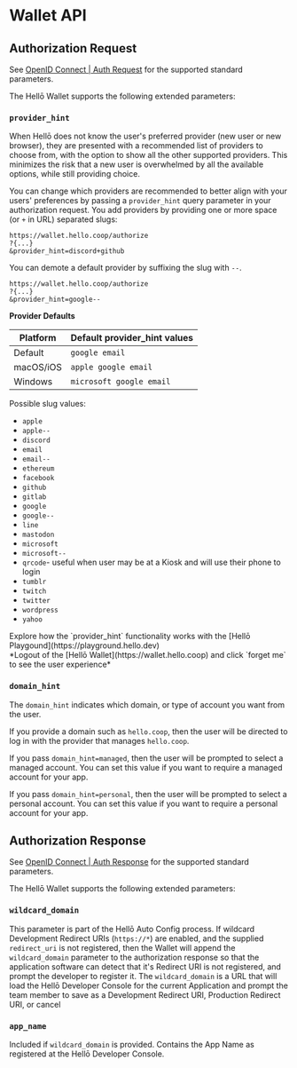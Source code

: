 
# Wallet API

## Authorization Request 

See [OpenID Connect | Auth Request](../oidc/request/) for the supported standard parameters.

The Hellō Wallet supports the following extended parameters:

### `provider_hint`

When Hellō does not know the user's preferred provider (new user or new browser), they are presented with a recommended list of providers to choose from, with the option to show all the other supported providers. This minimizes the risk that a new user is overwhelmed by all the available options, while still providing choice.

You can change which providers are recommended to better align with your users' preferences by passing a `provider_hint` query parameter in your authorization request.  You add providers by providing one or more space (or `+` in URL) separated slugs: 

```http {3}
https://wallet.hello.coop/authorize
?{...}
&provider_hint=discord+github
```

You can demote a default provider by suffixing the slug with `--`.

```http /google--/
https://wallet.hello.coop/authorize
?{...}
&provider_hint=google--
```

**Provider Defaults** 

| Platform     | Default provider_hint values  |
| -----------  | ----------------------------- |
| Default      | `google email`                |
| macOS/iOS    | `apple google email`          |
| Windows      | `microsoft google email`      |

Possible slug values:

- `apple`
- `apple--`
- `discord`
- `email`
- `email--`
- `ethereum`
- `facebook`
- `github`
- `gitlab`
- `google`
- `google--`
- `line`
- `mastodon`
- `microsoft`
- `microsoft--`
- `qrcode`- useful when user may be at a Kiosk and will use their phone to login
- `tumblr`
- `twitch`
- `twitter`
- `wordpress`
- `yahoo`


<Callout type="info" emoji="🦆">
Explore how the `provider_hint` functionality works with the [Hellō Playgound](https://playground.hello.dev)<br/>
*Logout of the [Hellō Wallet](https://wallet.hello.coop) and click `forget me` to see the user experience*
</Callout>

### `domain_hint`

The `domain_hint` indicates which domain, or type of account you want from the user. 

If you provide a domain such as `hello.coop`, then the user will 
be directed to log in with the provider that manages `hello.coop`.

If you pass `domain_hint=managed`, then the user will be prompted to select a managed account. You can set this value if you want to require a managed account for your app.

If you pass `domain_hint=personal`, then the user will be prompted to select a personal account. You can set this value if you want to require a personal account for your app.


## Authorization Response

See [OpenID Connect | Auth Response](../oidc/response/) for the supported standard parameters.

The Hellō Wallet supports the following extended parameters:

### `wildcard_domain`

This parameter is part of the Hellō Auto Config process. If wildcard Development Redirect URIs (`https://*`) are enabled, and the supplied `redirect_uri` is not registered,
then the Wallet will append the `wildcard_domain` parameter to the authorization response so that the application software can detect that it's Redirect URI is not registered, and prompt the developer to register it. The `wildcard_domain` is a URL that will load the Hellō Developer Console for the current Application and prompt the team member to save as a Development Redirect URI, Production Redirect URI, or cancel

### `app_name`

Included if `wildcard_domain` is provided. Contains the App Name as registered at the Hellō Developer Console.

